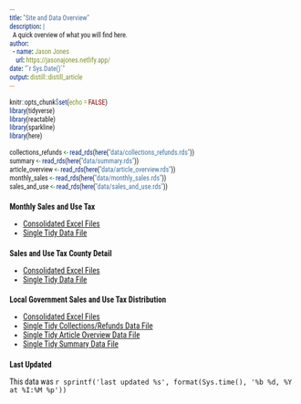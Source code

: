 ```yaml
---
title: "Site and Data Overview"
description: |
  A quick overview of what you will find here.
author:
  - name: Jason Jones
    url: https://jasonajones.netlify.app/
date: "`r Sys.Date()`"
output: distill::distill_article
---
```


```r
knitr::opts_chunk$set(echo = FALSE)
library(tidyverse)
library(reactable)
library(sparkline)
library(here)

collections_refunds <- read_rds(here("data/collections_refunds.rds"))
summary <- read_rds(here("data/summary.rds"))
article_overview <- read_rds(here("data/article_overview.rds"))
monthly_sales <- read_rds(here("data/monthly_sales.rds"))
sales_and_use <- read_rds(here("data/sales_and_use.rds"))
```

<link href="https://fonts.googleapis.com/css?family=Roboto+Condensed&display=swap" rel="stylesheet">
<style>* {font-size: 100%; font-family: Roboto Condensed, sans-serif;}</style>

# Monthly Sales and Use Tax

- [Consolidated Excel Files](https://github.com/jasonajones73/ncdor/tree/master/files/monthly_sales)
- [Single Tidy Data File](https://raw.githubusercontent.com/jasonajones73/ncdor/master/data/monthly_sales.csv)

# Sales and Use Tax County Detail

- [Consolidated Excel Files](https://github.com/jasonajones73/ncdor/tree/master/files/sales_and_use)
- [Single Tidy Data File](https://raw.githubusercontent.com/jasonajones73/ncdor/master/data/sales_and_use.csv)

# Local Government Sales and Use Tax Distribution

- [Consolidated Excel Files](https://github.com/jasonajones73/ncdor/tree/master/files/distributions)
- [Single Tidy Collections/Refunds Data File](https://raw.githubusercontent.com/jasonajones73/ncdor/master/data/collections_refunds.csv)
- [Single Tidy Article Overview Data File](https://raw.githubusercontent.com/jasonajones73/ncdor/master/data/article_overview.csv)
- [Single Tidy Summary Data File](https://raw.githubusercontent.com/jasonajones73/ncdor/master/data/summary.csv)

# Last Updated

This data was `r sprintf('last updated %s', format(Sys.time(), '%b %d, %Y at %I:%M %p'))`
